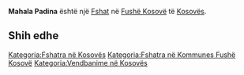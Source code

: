 {{Fshat në Kosovës
 | Emri                = Mahala Padina
| srp_N_name = Mahala Padina
| srp_N_FULL_NAME_RO = Mahala Padina
| srp_N_FULL_NAME_ND_RO = Mahala Padina
| srp_N_SORT_NAME_RG = MAHALAPADINA
| srp_N_FULL_NAME_RG = Mahala Padina
| srp_N_FULL_NAME_ND_RG = Mahala Padina

 | Emri (Rasa dhanore) = 
 | Figura              = 
 | Shteti              = Kosovo
 | Komuna              = Fushë Kosovë
 | Kodi postar         = 
 | Sipërfaqja          = 

 | Popullsia           = 

 | Regj. i popullsisë  = 
 | Dend. e popullsisë  = 
 | Faqja zyrtare       = 
 <!--- Koordinatat ----> 
 | Gjerësia            = 42.626389
 | Gjatësia            = 21.515833
 | Lartësia            = 
}}
'''Mahala Padina''' është një [[Fshat]] në [[Fushë Kosovë]] të [[Kosovës]].

<!-- == Gjeografia == -->
<!-- == Historia == -->
<!-- == Demografia == -->
== Shih edhe ==
{{Komuna Fushë Kosovë}}
{{Kosovo-Administrata-Cung}}

[[Kategoria:Fshatra në Kosovës]]
[[Kategoria:Fshatra në Kommunes Fushë Kosovë]]
[[Kategoria:Vendbanime në Kosovës]]